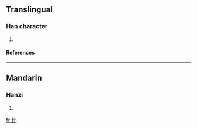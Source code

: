 ==Translingual==
===Han character===
{{Han char|rn=9|rad=人|as=03|sn=5|four=|canj=人火 (OF), XXX人火 (XXXOF)}}
# {{defn|Han|sort=人03}}
====References====
{{Han ref|kx=0094.051|dkj=00392|hdz=10114.010|uh=4EE6|ud=20198}}
----
==Mandarin==
===Hanzi===
{{cmn-hanzi|pin=[[chào]] ([[chao4]])|wg=ch'ao<sup>4</sup>}}
# {{defn|Mandarin}}




[[fr:仦]]